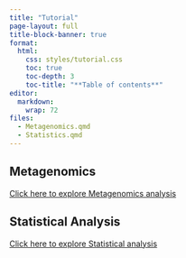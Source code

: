 ```yaml
---
title: "Tutorial"
page-layout: full
title-block-banner: true
format: 
  html: 
    css: styles/tutorial.css
    toc: true
    toc-depth: 3
    toc-title: "**Table of contents**"
editor: 
  markdown: 
    wrap: 72
files: 
  - Metagenomics.qmd
  - Statistics.qmd
---
```


## Metagenomics
[Click here to explore Metagenomics analysis](Metagenomics.qmd)

## Statistical Analysis
[Click here to explore Statistical analysis](Statistics.qmd)
